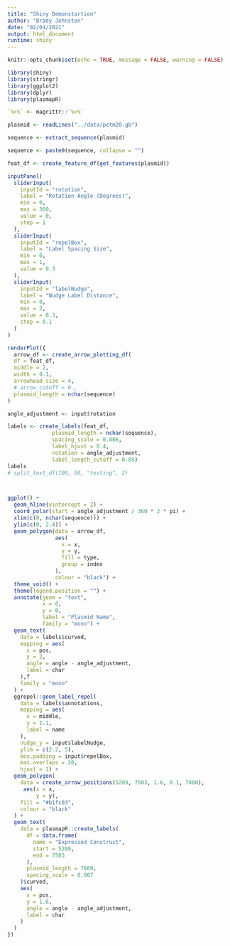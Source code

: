 ```yaml
---
title: "Shiny Demonstartion"
author: "Brady Johnston"
date: "02/04/2021"
output: html_document
runtime: shiny
---
```


```r
knitr::opts_chunk$set(echo = TRUE, message = FALSE, warning = FALSE)
```


```r
library(shiny)
library(stringr)
library(ggplot2)
library(dplyr)
library(plasmapR)

`%>%` <- magrittr::`%>%`

plasmid <- readLines("../data/petm20.gb")

sequence <- extract_sequence(plasmid)

sequence <- paste0(sequence, collapse = "")

feat_df <- create_feature_df(get_features(plasmid))
```


```r
inputPanel(
  sliderInput(
    inputId = "rotation", 
    label = "Rotation Angle (Degrees)", 
    min = 0, 
    max = 360, 
    value = 0, 
    step = 1
  ), 
  sliderInput(
    inputId = "repelBox", 
    label = "Label Spacing Size", 
    min = 0, 
    max = 1, 
    value = 0.3
  ), 
  sliderInput(
    inputId = "labelNudge", 
    label = "Nudge Label Distance", 
    min = 0, 
    max = 2, 
    value = 0.3, 
    step = 0.1
  )
)

renderPlot({
  arrow_df <- create_arrow_plotting_df(
  df = feat_df,
  middle = 2,
  width = 0.1,
  arrowhead_size = 4,
  # arrow_cutoff = 0.,
  plasmid_length = nchar(sequence)
)

angle_adjustment <- input$rotation

labels <- create_labels(feat_df,
              plasmid_length = nchar(sequence),
              spacing_scale = 0.006,
              label_hjust = 0.4,
              rotation = angle_adjustment,
              label_length_cutoff = 0.85)
labels
# split_text_df(100, 50, "testing", 2)



ggplot() +
  geom_hline(yintercept = 2) +
  coord_polar(start = angle_adjustment / 360 * 2 * pi) +
  xlim(c(0, nchar(sequence))) +
  ylim(c(0, 2.4)) +
  geom_polygon(data = arrow_df,
               aes(
                 x = x,
                 y = y,
                 fill = type,
                 group = index
               ),
               colour = "black") +
  theme_void() +
  theme(legend.position = "") +
  annotate(geom = "text",
           x = 0,
           y = 0,
           label = "Plasmid Name",
           family = "mono") +
  geom_text(
    data = labels$curved,
    mapping = aes(
      x = pos,
      y = 2,
      angle = angle - angle_adjustment,
      label = char
    ),f
    family = "mono"
  ) +
  ggrepel::geom_label_repel(
    data = labels$annotations,
    mapping = aes(
      x = middle,
      y = 2.1,
      label = name
    ),
    nudge_y = input$labelNudge,
    ylim = c(2.2, 5),
    box.padding = input$repelBox,
    max.overlaps = 20,
    hjust = 1) +
  geom_polygon(
    data = create_arrow_positions(5209, 7503, 1.6, 0.1, 7800),
     aes(x = x,
         y = y),
    fill = "#b1fc03",
    colour = "black"
  ) +
  geom_text(
    data = plasmapR::create_labels(
      df = data.frame(
        name = "Expressed Construct",
        start = 5209,
        end = 7503
      ),
      plasmid_length = 7800,
      spacing_scale = 0.007
    )$curved,
    aes(
      x = pos,
      y = 1.6,
      angle = angle - angle_adjustment,
      label = char
    )
  )
})
```


